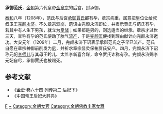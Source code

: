 '''承御范氏'''，[[金朝|金朝]]第六代皇帝[[金章宗|金章宗]]的后宫，封承御。

[[泰和|泰和]]八年（1208年），范氏与后宫[[承御賈氏|承御賈氏]]都有孕，章宗病重，属意把皇位让给叔叔卫王[[完颜永济|完颜永济]]。不久章宗驾崩，遗诏由完颜永济即位，并表示贾氏与范氏有孕，若其中有人生下男孩，就立为[[皇储|皇储]]；如果都是男的，则选适当的继承。章宗才过世三天，宣称有孕的范氏便动了胎气[[流产|流产]]，于是[[完颜匡|完颜匡]]便找到理由献计向完颜永济邀功。大安元年（1209年）二月，完颜永济下诏表示承御范氏之子早已流产。范氏自愿在章宗神御前削发为[[比丘尼|尼]]，并祈求章宗显灵保祐贾氏安产。四月，完颜永济下诏称元妃[[李师儿|李师儿]]与其母王盻儿、太监李新喜合谋，命令贾氏诈称有孕。完颜永济赐李元妃自尽，承御賈氏也被赐死。
==参考文献==
*《[[金史|金史]]·卷六十四·列传第二·后妃下》
*《中国帝王后妃大辞典》
[[Category:金朝皇帝妾室|F]]
[[Category:范姓|~]]
[[Category:金朝女官|Category:金朝女官]]
[[Category:金朝佛教出家女眾|Category:金朝佛教出家女眾]]